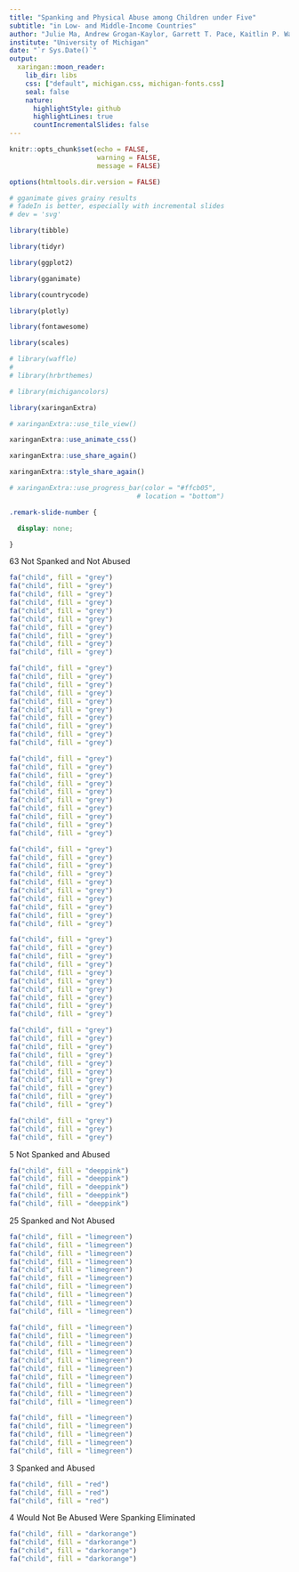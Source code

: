 ```yaml
---
title: "Spanking and Physical Abuse among Children under Five"
subtitle: "in Low- and Middle-Income Countries"
author: "Julie Ma, Andrew Grogan-Kaylor, Garrett T. Pace, Kaitlin P. Ward, Shawna J. Lee"
institute: "University of Michigan"
date: "`r Sys.Date()`"
output:
  xaringan::moon_reader:
    lib_dir: libs
    css: ["default", michigan.css, michigan-fonts.css]
    seal: false
    nature:
      highlightStyle: github
      highlightLines: true
      countIncrementalSlides: false
---
```


```r

knitr::opts_chunk$set(echo = FALSE,
                      warning = FALSE,
                      message = FALSE)

options(htmltools.dir.version = FALSE)

# gganimate gives grainy results
# fadeIn is better, especially with incremental slides
# dev = 'svg'


```

```r

library(tibble) 

library(tidyr)

library(ggplot2)

library(gganimate)

library(countrycode)

library(plotly)

library(fontawesome)

library(scales)

# library(waffle)
# 
# library(hrbrthemes)

# library(michigancolors)

library(xaringanExtra)

# xaringanExtra::use_tile_view()

xaringanExtra::use_animate_css()

xaringanExtra::use_share_again()

xaringanExtra::style_share_again()

# xaringanExtra::use_progress_bar(color = "#ffcb05", 
                                # location = "bottom")

```

```css

.remark-slide-number {

  display: none;

}

```

63 Not Spanked and Not Abused

```r

fa("child", fill = "grey")
fa("child", fill = "grey")
fa("child", fill = "grey")
fa("child", fill = "grey")
fa("child", fill = "grey")
fa("child", fill = "grey")
fa("child", fill = "grey")
fa("child", fill = "grey")
fa("child", fill = "grey")
fa("child", fill = "grey")

fa("child", fill = "grey")
fa("child", fill = "grey")
fa("child", fill = "grey")
fa("child", fill = "grey")
fa("child", fill = "grey")
fa("child", fill = "grey")
fa("child", fill = "grey")
fa("child", fill = "grey")
fa("child", fill = "grey")
fa("child", fill = "grey")

fa("child", fill = "grey")
fa("child", fill = "grey")
fa("child", fill = "grey")
fa("child", fill = "grey")
fa("child", fill = "grey")
fa("child", fill = "grey")
fa("child", fill = "grey")
fa("child", fill = "grey")
fa("child", fill = "grey")
fa("child", fill = "grey")

fa("child", fill = "grey")
fa("child", fill = "grey")
fa("child", fill = "grey")
fa("child", fill = "grey")
fa("child", fill = "grey")
fa("child", fill = "grey")
fa("child", fill = "grey")
fa("child", fill = "grey")
fa("child", fill = "grey")
fa("child", fill = "grey")

fa("child", fill = "grey")
fa("child", fill = "grey")
fa("child", fill = "grey")
fa("child", fill = "grey")
fa("child", fill = "grey")
fa("child", fill = "grey")
fa("child", fill = "grey")
fa("child", fill = "grey")
fa("child", fill = "grey")
fa("child", fill = "grey")

fa("child", fill = "grey")
fa("child", fill = "grey")
fa("child", fill = "grey")
fa("child", fill = "grey")
fa("child", fill = "grey")
fa("child", fill = "grey")
fa("child", fill = "grey")
fa("child", fill = "grey")
fa("child", fill = "grey")
fa("child", fill = "grey")

fa("child", fill = "grey")
fa("child", fill = "grey")
fa("child", fill = "grey")

```

5 Not Spanked and Abused

```r

fa("child", fill = "deeppink")
fa("child", fill = "deeppink")
fa("child", fill = "deeppink")
fa("child", fill = "deeppink")
fa("child", fill = "deeppink")

```

25 Spanked and Not Abused

```r

fa("child", fill = "limegreen")
fa("child", fill = "limegreen")
fa("child", fill = "limegreen")
fa("child", fill = "limegreen")
fa("child", fill = "limegreen")
fa("child", fill = "limegreen")
fa("child", fill = "limegreen")
fa("child", fill = "limegreen")
fa("child", fill = "limegreen")
fa("child", fill = "limegreen")

fa("child", fill = "limegreen")
fa("child", fill = "limegreen")
fa("child", fill = "limegreen")
fa("child", fill = "limegreen")
fa("child", fill = "limegreen")
fa("child", fill = "limegreen")
fa("child", fill = "limegreen")
fa("child", fill = "limegreen")
fa("child", fill = "limegreen")
fa("child", fill = "limegreen")

fa("child", fill = "limegreen")
fa("child", fill = "limegreen")
fa("child", fill = "limegreen")
fa("child", fill = "limegreen")
fa("child", fill = "limegreen")

```

3 Spanked and Abused

```r

fa("child", fill = "red")
fa("child", fill = "red")
fa("child", fill = "red")

```

4 Would Not Be Abused Were Spanking Eliminated

```r

fa("child", fill = "darkorange")
fa("child", fill = "darkorange")
fa("child", fill = "darkorange")
fa("child", fill = "darkorange")

```

